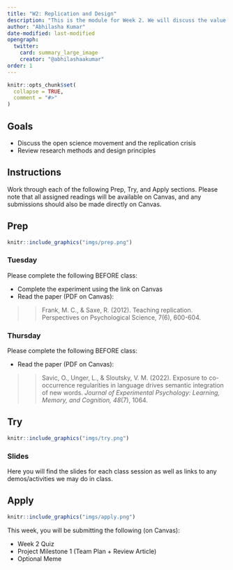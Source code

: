 ```yaml
---
title: "W2: Replication and Design"
description: "This is the module for Week 2. We will discuss the value of replication in science and review some basic research design principles that will be relevant for this course."
author: "Abhilasha Kumar"
date-modified: last-modified
opengraph:
  twitter:
    card: summary_large_image
    creator: "@abhilashaakumar"
order: 1
---
```


```r
knitr::opts_chunk$set(
  collapse = TRUE,
  comment = "#>"
)
```

## Goals

- Discuss the open science movement and the replication crisis
- Review research methods and design principles

## Instructions 

Work through each of the following Prep, Try, and Apply sections. Please note that all assigned readings will be available on Canvas, and any submissions should also be made directly on Canvas.

## Prep 

:::::{.card .border .border-2 .border-info}
:::: {.grid .g-0}
::: {.g-col-3}
:::: {.card-body}

```r
knitr::include_graphics("imgs/prep.png")
```

::::
:::

::: {.g-col-9}
:::: {.card-body}
### Tuesday

Please complete the following BEFORE class:

- Complete the experiment using the link on Canvas
- Read the paper (PDF on Canvas): 

>> Frank, M. C., & Saxe, R. (2012). Teaching replication. Perspectives on Psychological Science, 7(6), 600-604.


### Thursday

Please complete the following BEFORE class:

- Read the paper (PDF on Canvas): 

>> Savic, O., Unger, L., & Sloutsky, V. M. (2022). Exposure to co-occurrence regularities in language drives semantic integration of new words. <i>Journal of Experimental Psychology: Learning, Memory, and Cognition, 48</i>(7), 1064.

::::
:::
::::
:::::

## Try {.mt-5}

:::::{.card .border .border-2 .border-info}
:::: {.grid .g-0}
::: {.g-col-3}
:::: {.card-body}

```r
knitr::include_graphics("imgs/try.png")
```

::::
:::

::: {.g-col-9}
:::: {.card-body}

### Slides

Here you will find the slides for each class session as well as links to any demos/activities we may do in class.
<!--
<a class="btn btn-outline-info" href="" role="button" target="_blank">L0: Slides</a>

<a class="btn btn-outline-info" href="" role="button" target="_blank">L0: Slides</a>
-->

::::
:::


::::
:::::

## Apply {.mt-5}

:::::{.card .border .border-2 .border-info}
:::: {.grid .g-0}
::: {.g-col-3}
:::: {.card-body}

```r
knitr::include_graphics("imgs/apply.png")
```

::::
:::

::: {.g-col-9}
:::: {.card-body}

This week, you will be submitting the following (on Canvas):

- Week 2 Quiz
- Project Milestone 1 (Team Plan + Review Article)
- Optional Meme
::::
:::


::::
:::::